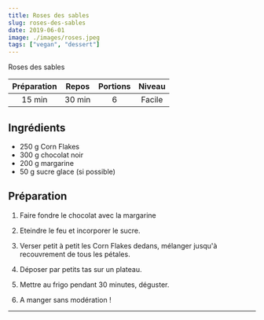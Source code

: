 ```yaml
---
title: Roses des sables
slug: roses-des-sables
date: 2019-06-01
image: ./images/roses.jpeg
tags: ["vegan", "dessert"]
---
```


<StyledParagraph>Roses des sables</StyledParagraph>

| Préparation | Repos | Portions | Niveau |
| :-: | :-: | :-: | :-: |
| 15 min | 30 min | 6 | Facile |

## Ingrédients
- <ListItem>250 g Corn Flakes</ListItem>
- <ListItem>300 g chocolat noir</ListItem>
- <ListItem>200 g margarine</ListItem>
- <ListItem>50 g sucre glace (si possible)</ListItem>

## Préparation

1. Faire fondre le chocolat avec la margarine

2. Eteindre le feu et incorporer le sucre.

3. Verser petit à petit les Corn Flakes dedans, mélanger jusqu'à recouvrement de tous les pétales.

4. Déposer par petits tas sur un plateau.

5. Mettre au frigo pendant 30 minutes, déguster.

6. A manger sans modération !

---
